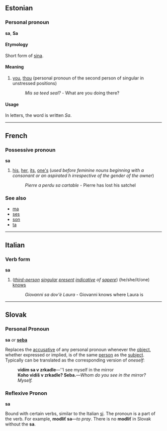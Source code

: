 ==Estonian==

===Personal pronoun===
'''sa''', '''Sa'''

====Etymology====
Short form of [[sina]].

====Meaning====
#[[you]], [[thou]] (personal pronoun of the second person of singular in unstressed positions)
#:''Mis sa teed seal?'' - What are you doing there? 

====Usage====
In letters, the word is written ''Sa''.   
----
==French==
===Possessive pronoun===
'''sa'''

#[[his]], [[her]], [[its]], [[one's]] (''used before feminine nouns beginning with a consonant or an aspirated h irrespective of the gender of the owner'')
#:''Pierre a perdu sa cartable'' - Pierre has lost his satchel

===See also===
*[[ma#French|ma]]
*[[ses#French|ses]]
*[[son#French|son]]
*[[ta#French|ta]]

----
==Italian==
===Verb form===
'''sa'''

#(''[[third-person]] [[singular]] [[present]] [[indicative]] of [[sapere]]'') (he/she/it/one) [[know]]s
#:''Giovanni sa dov'è Laura'' - Giovanni knows where Laura is

----
==Slovak==
=== Personal Pronoun ===
'''sa''' ''or'' '''[[seba#Slovak|seba]]'''

Replaces the [[accusative]] of any personal pronoun whenever the [[object]], whether expressed or implied, is of the same [[person]] as the [[subject]]. Typically can be translated as the corresponding version of ''oneself'':
:'''vidím sa v zrkadle'''&mdash;''I see myself in the mirror
:'''Koho vidíš v zrkadle? Seba.'''&mdash;''Whom do you see in the mirror? Myself.''

=== Reflexive Pronon ===
'''sa'''

Bound with certain verbs, similar to the Italian [[si#Italian|si]]. The pronoun is a part of the verb. For example, '''modliť sa'''&mdash;''to pray''. There is no '''modliť''' in Slovak without the '''sa'''.